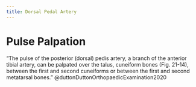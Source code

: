 ```yaml
---
title: Dorsal Pedal Artery
---
```



# Pulse Palpation

"The pulse of the posterior (dorsal) pedis artery, a branch of the anterior tibial artery, can be palpated over the talus, cuneiform bones (Fig. 21-14), between the first and second cuneiforms or between the first and second metatarsal bones." @duttonDuttonOrthopaedicExamination2020 